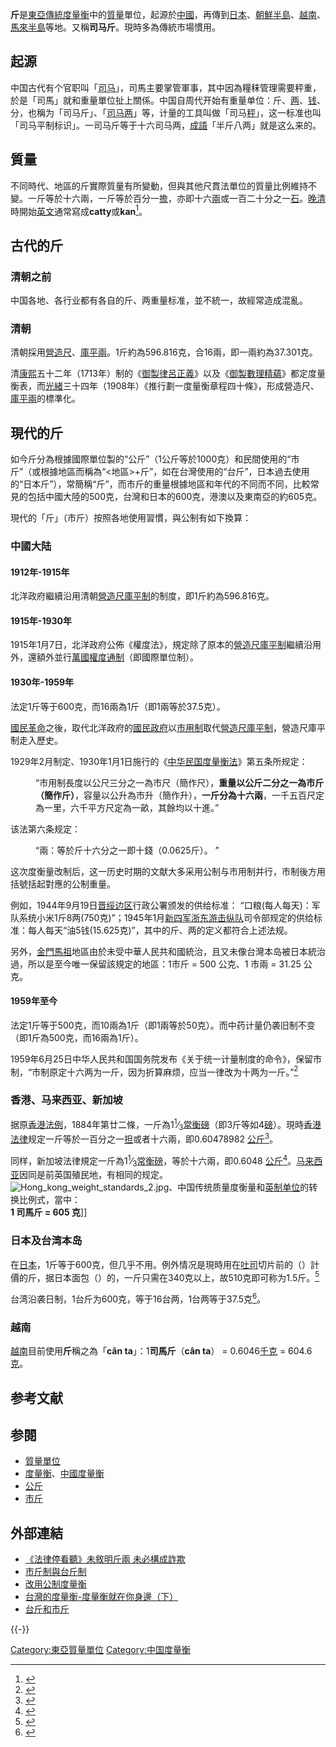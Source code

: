 {{Other uses list|東亞傳統度量衡|中國近代市制單位|市制|中文部首|斤部}}
{{noteTA|G1=Unit}}

'''斤'''是[[東亞傳統度量衡|東亞傳統度量衡]]中的[[質量|質量]]單位，起源於[[中國|中國]]，再傳到[[日本|日本]]、[[朝鮮半島|朝鮮半島]]、[[越南|越南]]、[[馬來半島|馬來半島]]等地。又稱'''司马斤'''。現時多為傳統市場慣用。

==起源==
中国古代有个官职叫「[[司马|司马]]」，司馬主要掌管軍事，其中因為糧秣管理需要秤重，於是「司馬」就和重量單位扯上關係。中国自周代开始有重量单位：斤、[[两|两]]、[[錢_(單位)|钱]]、分，也稱为「司马斤」、「[[司马两|司马两]]」等，计量的工具叫做「司马[[秤|秤]]」，这一标准也叫「司马平制标识」。一司马斤等于十六司马两，[[成語|成語]]「半斤八两」就是这么来的。

==質量==
不同時代、地區的斤實際質量有所變動，但與其他尺貫法單位的質量比例維持不變。一斤等於十六兩，一斤等於百分一[[擔|擔]]，亦即十六[[兩|兩]]或一百二十分之一[[石_(质量单位)|石]]。[[晚清|晚清]]時開始[[英文|英文]]通常寫成'''catty'''或'''kan'''<ref name='tong'>{{cite book|title=唐字音英語|author=莫文暢|date=20世紀初}}</ref>。

== 古代的斤 ==
{{see|中國度量衡}}

=== 清朝之前 ===
中国各地、各行业都有各自的斤、两重量标准，並不統一，故經常造成混亂。

=== 清朝 ===
清朝採用[[營造尺庫平制|營造尺]]、[[庫平兩|庫平兩]]。1斤約為596.816克，合16兩，即一兩約為37.301克。

清[[康熙|康熙]]五十二年（1713年）制的《[[御製律呂正義|御製律呂正義]]》以及《[[御製數理精蘊|御製數理精蘊]]》都定度量衡表，而[[光緒|光緒]]三十四年（1908年）《推行劃一度量衡章程四十條》，形成營造尺、[[庫平兩|庫平兩]]的標準化。

==現代的斤==
如今斤分為根據國際單位製的“公斤”（1公斤等於1000克）和民間使用的“市斤”（或根據地區而稱為“<地區>+斤”，如在台灣使用的“台斤”，日本過去使用的“日本斤”），常簡稱“斤”，而市斤的重量根據地區和年代的不同而不同，比較常見的包括中國大陸的500克，台灣和日本的600克，港澳以及東南亞的約605克。

現代的「斤」（市斤）按照各地使用習慣，與公制有如下換算：

===中國大陆===

==== 1912年-1915年 ====
北洋政府繼續沿用清朝[[營造尺庫平制|營造尺庫平制]]的制度，即1斤約為596.816克。

==== 1915年-1930年 ====
1915年1月7日，北洋政府公佈《權度法》，規定除了原本的[[營造尺庫平制|營造尺庫平制]]繼續沿用外，還額外並行[[米制|萬國權度通制]]（即國際單位制）。

==== 1930年-1959年 ====
法定1斤等于600克，而16兩為1斤（即1兩等於37.5克）。

[[国民革命|國民革命]]之後，取代北洋政府的[[國民政府|國民政府]]以[[市制|市用制]]取代[[營造尺庫平制|營造尺庫平制]]，營造尺庫平制走入歷史。

1929年2月制定、1930年1月1日施行的《[[市制#中華民國|中华民国度量衡法]]》第五条所规定：

:“市用制長度以公尺三分之一為市尺（簡作尺），'''重量以公斤二分之一為市斤（簡作斤）'''，容量以公升為市升（簡作升），'''一斤分為十六兩'''，一千五百尺定為一里，六千平方尺定為一畝，其餘均以十進。”
该法第六条规定：
:“兩：等於斤十六分之一即十錢（0.0625斤）。 ”

这次度衡量改制后，这一历史时期的文献大多采用公制与市用制并行，市制後方用括號括起對應的公制重量。

例如，1944年9月19日[[晋绥边区|晋绥边区]]行政公署颁发的供给标准： “口粮(每人每天)：军队系统小米1斤8两(750克)”；1945年1月[[新四军|新四军]][[浙东游击纵队|浙东游击纵队]]司令部规定的供给标准：每人每天“油5钱(15.625克)”，其中的斤、两的定义都符合上述法规。

另外，[[金門縣|金門]][[馬祖列島|馬祖]]地區由於未受中華人民共和國統治，且又未像台灣本岛被日本統治過，所以是至今唯一保留該規定的地區：1市斤 = 500 公克、1 市兩 = 31.25 公克。

==== 1959年至今 ====
法定1斤等于500克，而10兩為1斤（即1兩等於50克）。而中药计量仍袭旧制不变（即1斤為500克，而16兩為1斤）。

1959年6月25日中华人民共和国国务院发布《关于统一计量制度的命令》，保留市制，“市制原定十六两为一斤，因为折算麻烦，应当一律改为十两为一斤。”<ref>{{Cite web |url=http://news.xinhuanet.com/ziliao/2005-01/10/content_2440001.htm |title=《国务院关于统一我国计量制度的命令》 |access-date=2015-01-12 |archive-date=2010-12-06 |archive-url=https://web.archive.org/web/20101206082614/http://news.xinhuanet.com/ziliao/2005-01/10/content_2440001.htm |dead-url=no }}</ref>

=== 香港、马来西亚、新加坡 ===
据原[[香港法例|香港法例]]，1884年第廿二條，一斤為1<sup>1</sup>⁄<sub>3</sub>[[常衡|常衡]][[磅|磅]]（即3斤等如4[[磅|磅]]）。現時[[香港度量衡制度|香港法律]]规定一斤等於一百分之一[[担|担]]或者十六兩，即0.60478982 [[公斤|公斤]]<ref name="hk_law">{{cite web|title=度量衡條例|url=https://www.elegislation.gov.hk/hk/cap68!zh-Hant-hk|work=電子版香港法例|access-date=2017-03-18|archive-date=2021-05-18|archive-url=https://web.archive.org/web/20210518014326/https://www.elegislation.gov.hk/hk/cap68%21zh-Hant-hk|dead-url=no}}</ref>。

同样，新加坡法律規定一斤為1<sup>1</sup>⁄<sub>3</sub>[[常衡|常衡]][[磅|磅]]，等於十六兩，即0.6048 [[公斤|公斤]]<ref name="sg_law">{{cite web|title=Weights and Measures Act (CHAPTER 349) Third Schedule|url=http://statutes.agc.gov.sg/non_version/cgi-bin/cgi_getdata.pl?actno=1976-REVED-349&doctitle=WEIGHTS%20AND%20MEASURES%20ACT%0A&date=latest&method=part&sl=1&segid=888373245-001666|access-date=2010-11-12|work=Singapore Statues|archive-url=https://web.archive.org/web/20170820033945/http://statutes.agc.gov.sg/non_version/cgi-bin/cgi_getdata.pl?actno=1976-REVED-349&doctitle=WEIGHTS%20AND%20MEASURES%20ACT%0A&date=latest&method=part&sl=1&segid=888373245-001666|archive-date=2017-08-20|dead-url=no}}</ref>。[[马来西亚|马来西亚]]因同是前英国殖民地，有相同的规定。[[File:Hong_kong_weight_standards_2.jpg|thumb]]、中国传统质量度衡量和[[英制单位|英制单位]]的转换比例式，當中：<br>'''1 司馬斤 = 605 克''']]

===日本及台湾本岛===
在[[日本|日本]]，1斤等于600克，但几乎不用。例外情况是現時用在[[吐司|吐司]]切片前的{{link-ja|長條麵包|食パン|大块面包}}（{{lang|ja|食パン}}）計價的斤，据日本面包{{link-ja|公平交易协议会|公正取引協議会}}（{{lang|ja|日本パン公正取引協議会}}）的{{link-ja|公正競争規約}}，一斤只需在340克以上，故510克即可称为1.5斤。<ref>{{cite web|url=http://www.pan-koutorikyo.jp/display.html|access-date=2018-08-17|website=www.pan-koutorikyo.jp|archive-url=https://web.archive.org/web/20201101025003/https://www.pan-koutorikyo.jp/display.html|archive-date=2020-11-01|dead-url=no|script-title=ja:日本パン公正取引協議会：包装食パンの斤表示の義務化}}</ref>

台湾沿袭日制，1台斤为600克，等于16台两，1台两等于37.5克<ref>{{Cite web|title=存档副本|url=https://www.nml.org.tw/service/unit-conversion-2/unit-conversion-formula/1.html|access-date=2021-03-06|archive-url=https://web.archive.org/web/20210121121022/https://www.nml.org.tw/service/unit-conversion-2/unit-conversion-formula/1.html|archive-date=2021-01-21|dead-url=no}}</ref>。

=== 越南 ===
[[越南|越南]]目前使用'''斤'''稱之為「'''cân ta'''」：1'''司馬斤'''（'''cân ta'''） = 0.6046[[千克|千克]] = 604.6 [[克|克]]。

== 参考文献 ==
{{Reflist|2}}

== 参閱 ==
* [[質量單位|質量單位]]
* [[度量衡|度量衡]]、[[中國度量衡|中國度量衡]]
* [[公斤|公斤]]
* [[市斤|市斤]]

== 外部連結 ==
* [http://www.libertytimes.com.tw/2007/new/sep/11/today-north1-2.htm 《法律停看聽》未敘明斤兩 未必構成詐欺] {{Wayback|url=http://www.libertytimes.com.tw/2007/new/sep/11/today-north1-2.htm |date=20110209130325 }}
* [http://www.libertytimes.com.tw/2007/new/sep/11/today-north1-4.htm 市斤制與台斤制] {{Wayback|url=http://www.libertytimes.com.tw/2007/new/sep/11/today-north1-4.htm |date=20140306160332 }}
* [https://web.archive.org/web/20071213005945/http://www.ftvn.com.tw/Topic/CaringTW/TWnotes/0327.htm 改用公制度量衡]
* [https://web.archive.org/web/20100107100056/http://vschool.scu.edu.tw/edu/newsp/p17/p1703.htm 台灣的度量衡-度量衡就在你身邊（下）]
* [https://web.archive.org/web/20080404021738/http://www.agri-history.net/reading/zhangzhijie1.htm 台斤和市斤]
{{-}}
{{質量單位|state=collapsed}}

[[Category:東亞質量單位|Category:東亞質量單位]]
[[Category:中国度量衡|Category:中国度量衡]]
